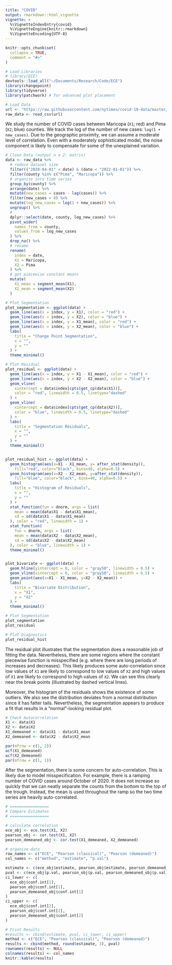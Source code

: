 ```yaml
---
title: "COVID"
output: rmarkdown::html_vignette
vignette: >
  %\VignetteIndexEntry{covid}
  %\VignetteEngine{knitr::rmarkdown}
  %\VignetteEncoding{UTF-8}
---
```


```r
knitr::opts_chunk$set(
  collapse = TRUE,
  comment = "#>"
)
```

```R
# Load Libraries
# library(ECE)
devtools::load_all("~/Documents/Research/Code/ECE")
library(changepoint)
library(tidyverse)
library(patchwork) # for advanced plot placement 
```

```R
# Load Data
url <- "https://raw.githubusercontent.com/nytimes/covid-19-data/master/us-counties.csv"
raw_data <- read_csv(url)
```

We study the number of COVID cases between Maricopa (`X1`; red) and Pima (`X2`; blue) counties. We track the log of the number of new cases: `log(1 + new_cases)`. Due to the geographic proximity, we can assume a moderate level of correlation. Even with a moderately sophisticated model, the noise component is likely to compensate for some of the unexplained variation. 

```R
# Clean Data (output n x 2: matrix)
data <- raw_data %>%
  # reduce dataset size
  filter(("2020-04-01" < date) & (date < "2022-01-01")) %>%
  filter(county %in% c("Pima", "Maricopa")) %>%
  # organize into time series
  group_by(county) %>%
  arrange(date) %>%
  mutate(new_cases = cases - lag(cases)) %>%
  filter(new_cases > 0) %>%
  mutate(log_new_cases = log(1 + new_cases)) %>%
  ungroup() %>%
  #
  dplyr::select(date, county, log_new_cases) %>%
  pivot_wider(
    names_from = county,
    values_from = log_new_cases
  ) %>%
  drop_na() %>%
  # rename
  rename(
    index = date,
    X1 = Maricopa,
    X2 = Pima
  ) %>%
  # get piecewise constant means
  mutate(
    X1_mean = segment_mean(X1),
    X2_mean = segment_mean(X2)
  )
```

```R
# Plot Segmentation
plot_segmentation <- ggplot(data) +
  geom_line(aes(x = index, y = X1), color = "red") +
  geom_line(aes(x = index, y = X2), color = "blue") +
  geom_line(aes(x = index, y = X1_mean), color = "red") +
  geom_line(aes(x = index, y = X2_mean), color = "blue") +
  labs(
    title = "Change Point Segmentation",
    x = "",
    y = ""
  ) +
  theme_minimal()

# Plot Residual
plot_residual <- ggplot(data) + 
  geom_line(aes(x = index, y = X1 - X1_mean), color = "red") +
  geom_line(aes(x = index, y = X2 - X2_mean), color = "blue") +
  geom_vline(
    xintercept = data$index[cpts(get_cp(data$X1))], 
    color = "red", linewidth = 0.5, linetype="dashed"
  ) +
  geom_vline(
    xintercept = data$index[cpts(get_cp(data$X2))], 
    color = "blue", linewidth = 0.5, linetype="dashed"
  ) +
  labs(
    title = "Segmentation Residuals",
    x = "",
    y = ""
  ) +
  theme_minimal()


plot_residual_hist <- ggplot(data) + 
  geom_histogram(aes(x=X1 - X1_mean, y= after_stat(density)), 
    fill="red", color="black", bins=40, alpha=0.5) + 
  geom_histogram(aes(x=X2 - X2_mean, y=after_stat(density)), 
    fill="blue", color="black", bins=40, alpha=0.5) + 
  labs(
    title = "Histogram of Residuals",
    x = "",
    y = ""
  ) +
  stat_function(fun = dnorm, args = list(
    mean = mean(data$X1 - data$X1_mean), 
    sd = sd(data$X1 - data$X1_mean)
  ), color = "red", linewidth = 1) +
  stat_function(
    fun = dnorm, args = list(
    mean = mean(data$X2 - data$X2_mean), 
    sd = sd(data$X2 - data$X2_mean)
  ), color = "blue", linewidth = 1) +
  theme_minimal()


plot_bivariate <- ggplot(data) + 
  geom_hline(yintercept = 0, color = "gray50", linewidth = 0.5) +
  geom_vline(xintercept = 0, color = "gray50", linewidth = 0.5) +
  geom_point(aes(x=X1 - X1_mean, y=X2 - X2_mean)) + 
  labs(
    title = "Bivariate Distribution",
    x = "X1",
    y = "X2"
  ) +
  theme_minimal()

# Plot Segmentation
plot_segmentation 
plot_residual
```

```R
# Plot Diagnostics
plot_residual_hist
```

The residual plot illustrates that the segmentation does a reasonable job of fitting the data. Nevertheless, there are some regions where the constant piecewise function is misspecified (e.g. where there are long periods of increases and decreases). This likely produces some auto-correlation since low values of `X1` are likely to correspond to low values of `X2` and high values of `X1` are likely to correspond to high values of `X2`. We can see this clearly near the break points (illustrated by dashed vertical lines). 

Moreover, the histogram of the residuals shows the existence of some outliers. We also see the distribution deviates from a normal distribution since it has fatter tails. Nevertheless, the segmentation appears to produce a fit that results in a "normal"-looking residual plot. 

```R
# Check Autocorrelation
X1 <- data$X1
X2 <- data$X2
X1_demeaned <- data$X1 - data$X1_mean
X2_demeaned <- data$X2 - data$X2_mean

par(mfrow = c(1, 2))
acf(X1_demeaned)
acf(X2_demeaned)
par(mfrow = c(1, 1))
```



After the segmentation, there is some concern for auto-correlation. This is likely due to model misspecification. For example, there is a ramping number of COVID cases around October of 2020. It does not increase so quickly that we can neatly separate the counts from the bottom to the top of the trough. Instead, the mean is used throughout the ramp so the two time series are heavily auto-correlated. 

```R
# =================
# Compare Estimates
# =================

# calculate correlation
ece_obj <- ece.test(X1, X2)
pearson_obj <- cor.test(X1, X2)
pearson_demeaned_obj <- cor.test(X1_demeaned, X2_demeaned)
```


```R
# organize data
row_names <- c("ECE", "Pearson (classical)", "Pearson (demeaned)")
col_names <- c("method", "estimate", "p.val")

estimate <- c(ece_obj$estimate, pearson_obj$estimate, pearson_demeaned_obj$estimate)
pval <- c(ece_obj$p.val, pearson_obj$p.val, pearson_demeaned_obj$p.val)
ci_lower <- c(
  ece_obj$conf.int[1],
  pearson_obj$conf.int[1],
  pearson_demeaned_obj$conf.int[1]
)
ci_upper <- c(
  ece_obj$conf.int[2],
  pearson_obj$conf.int[2],
  pearson_demeaned_obj$conf.int[2]
)

# Print Results
#results <- cbind(estimate, pval, ci_lower, ci_upper)
method <- c("ECE", "Pearson (classical)", "Pearson (demeaned)")
results <- cbind(method, round(estimate, 3), pval)
rownames(results) <- NULL
colnames(results) <- col_names
knitr::kable(results)
```

